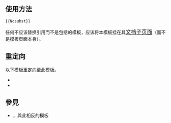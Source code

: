 <includeonly><!-- 在這裡加入模板的保護標識 --></includeonly><noinclude>{{Documentation subpage}}</noinclude>
<!-- 在本行下編輯模板說明 -->

== 使用方法 ==

<code><nowiki>{{Nosubst}}</nowiki></code>

任何不应该替换引用而不是包括的模板，应该将本模板挂在其<big>[[维基百科:模板文件頁模式|文档]][[维基百科:子頁面|子页面]]</big>（而不是模板页面本身）。

==重定向==
以下模板[[WP:REDIRECT|重定向]]至此模板。
*{{tl|不應替換引用}}
*{{tl|不能替換引用}}

== 參見 ==
*{{tl|應被替換引用}}，與此相反的模板

<includeonly>{{sandbox other||
<!-- 本行下加入模板的分類，跨維基連結加入Wikidata（參見[[Wikipedia:Wikidata]]） -->
[[category:模板頁的模板]]
}}</includeonly>